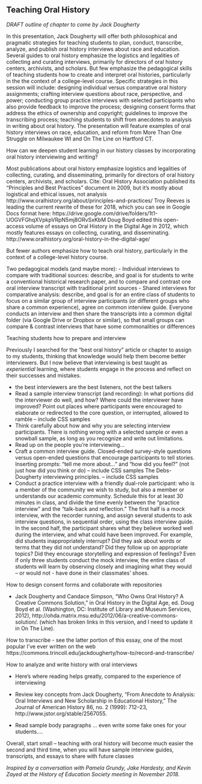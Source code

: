 ## Teaching Oral History {-}

*DRAFT outline of chapter to come by Jack Dougherty*

 In this presentation, Jack Dougherty will offer both philosophical and pragmatic strategies for teaching students to plan, conduct, transcribe, analyze, and publish oral history interviews about race and education. Several guides to oral history emphasize the logistics and legalities of collecting and curating interviews, primarily for directors of oral history centers, archivists, and scholars. But few emphasize the pedagogical skills of teaching students how to create and interpret oral histories, particularly in the the context of a college-level course. Specific strategies in this session will include: designing individual versus comparative oral history assignments; crafting interview questions about race, perspective, and power; conducting group practice interviews with selected participants who also provide feedback to improve the process; designing consent forms that address the ethics of ownership and copyright; guidelines to improve the transcribing process; teaching students to shift from anecdotes to analysis in writing about oral history. The presentation will feature examples of oral history interviews on race, education, and reform from More Than One Struggle on Milwaukee WI and On The Line on Hartford CT.

How can we deepen student learning in our history classes by incorporating oral history interviewing and writing?

Most publications about oral history emphasize logistics and legalities of collecting, curating, and disseminating, primarily for directors of oral history centers, archivists, and scholars. Cite: Oral History Association published its “Principles and Best Practices” document in 2009, but it’s mostly about logistical and ethical issues, not analysis
http://www.oralhistory.org/about/principles-and-practices/
Troy Reeves is leading the current rewrite of these for 2018, which you can see in Google Docs format here:
https://drive.google.com/drive/folders/1t1-UOGVFGhqXVpkpVRpN5mj8ORvSxKbM
Doug Boyd edited this open-access volume of essays on Oral History in the Digital Age in 2012, which mostly features essays on collecting, curating, and disseminating.
http://www.oralhistory.org/oral-history-in-the-digital-age/

But fewer authors emphasize how to teach oral history, particularly in the context of a college-level history course.

Two pedagogical models (and maybe more):
- Individual interviews to compare with traditional sources: describe, and goal is for students to write a conventional historical research paper, and to compare and contrast one oral interview transcript with traditional print sources
- Shared interviews for comparative analysis: describe, and goal is for an entire class of students to focus on a similar group of interview participants (or different groups who share a common experience), agree on common interview guide. Everyone conducts an interview and then share the transcripts into a common digital folder (via Google Drive or Dropbox or similar), so that small groups can compare & contrast interviews that have some commonalities or differences

Teaching students how to prepare and interview

Previously I searched for the "best oral history" article or chapter to assign to my students, thinking that knowledge would help them become better interviewers. But I now believe that interviewing is best taught as *experiential* learning, where students engage in the process and reflect on their successes and mistakes.

- the best interviewers are the best listeners, not the best talkers
- Read a sample interview transcript (and recording): In what portions did the interviewer do well, and how? Where could the interviewer have improved? Point out places where participants were encouraged to elaborate or redirected to the core question, or interrupted, allowed to ramble -- include CSS samples
- Think carefully about how and why you are selecting interview participants. There is nothing wrong with a selected sample or even a snowball sample, as long as you recognize and write out limitations.
- Read up on the people you're interviewing...
- Craft a common interview guide. Closed-ended survey-style questions versus open-ended questions that encourage participants to tell stories. Inserting prompts: "tell me more about..." and "how did you feel?" (not just how did you think or do) -- include CSS samples
The Debs-Dougherty interviewing principles. -- include CSS samples
- Conduct a practice interview with a friendly dual-role participant: who is a member of the community we wish to study, but also a member or understands our academic community. Schedule this for at least 30 minutes in class, and divide the time evenly between the "practice interview" and the "talk-back and reflection." The first half is a mock interview, with the recorder running, and assign several students to ask interview questions, in sequential order, using the class interview guide. In the second half, the participant shares what they believe worked well during the interview, and what could have been improved. For example, did students inappropriately interrupt? Did they ask about words or terms that they did not understand? Did they follow up on appropriate topics? Did they encourage storytelling and expression of feelings? Even if only three students conduct the mock interview, the entire class of students will learn by observing closely and imagining what they would -- or would not - have done in their classmates' shoes.

How to design consent forms and collaborate with repositories

- Jack Dougherty and Candace Simpson, “Who Owns Oral History? A Creative Commons Solution,” in Oral History in the Digital Age, ed. Doug Boyd et al. (Washington, DC: Institute of Library and Museum Services, 2012), http://ohda.matrix.msu.edu/2012/06/a-creative-commons-solution/.
(which has broken links in this version, and I need to update it in On The Line).

How to transcribe
- see the latter portion of this essay, one of the most popular I've ever written on the web https://commons.trincoll.edu/jackdougherty/how-to/record-and-transcribe/

How to analyze and write history with oral interviews

- Here's where reading helps greatly, compared to the experience of interviewing

- Review key concepts from Jack Dougherty, “From Anecdote to Analysis: Oral Interviews and New Scholarship in Educational History,” The Journal of American History 86, no. 2 (1999): 712–23, http://www.jstor.org/stable/2567055.

- Read sample body paragraphs ... even write some fake ones for your students....



Overall, start small -- teaching with oral history will become much easier the second and third time, when you will have sample interview guides, transcripts, and essays to share with future classes


*Inspired by a conversation with Pamela Grundy, Jake Hardesty, and Kevin Zayed at the History of Education Society meeting in November 2018.*
